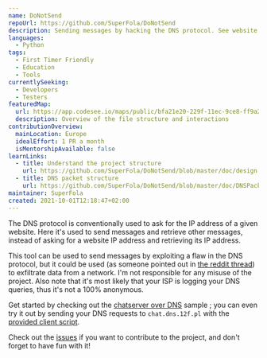 ```yaml
---
name: DoNotSend
repoUrl: https://github.com/SuperFola/DoNotSend
description: Sending messages by hacking the DNS protocol. See website for demo server usage instructions
languages:
  - Python
tags:
  - First Timer Friendly
  - Education
  - Tools
currentlySeeking:
  - Developers
  - Testers
featuredMap:
  url: https://app.codesee.io/maps/public/bfa21e20-229f-11ec-9ce8-ff9a2a559570
  description: Overview of the file structure and interactions
contributionOverview:
  mainLocation: Europe
  idealEffort: 1 PR a month
  isMentorshipAvailable: false
learnLinks:
  - title: Understand the project structure
    url: https://github.com/SuperFola/DoNotSend/blob/master/doc/design.md
  - title: DNS packet structure
    url: https://github.com/SuperFola/DoNotSend/blob/master/doc/DNSPacketStructure.md
maintainer: SuperFola
created: 2021-10-01T12:18:47+02:00
---
```


<!-- Divide your content into sections using our handy shortcodes. Each section is optional -->

<Overview>

The DNS protocol is conventionally used to ask for the IP address of a given website. Here it's used to send messages and retrieve other messages, instead of asking for a website IP address and retrieving its IP address.
  
This tool can be used to send messages by exploiting a flaw in the DNS protocol, but it could be used (as someone pointed out in [the reddit thread](https://www.reddit.com/r/Python/comments/l0ubhs/hacking_the_dns_protocol_to_use_it_as_a_messaging/)) to exfiltrate data from a network. I'm not responsible for any misuse of the project. Also note that it's most likely that your ISP is logging your DNS queries, thus it's not a 100% anonymous.

</Overview>

<Contributing>

Get started by checking out the [chatserver over DNS](https://github.com/SuperFola/DoNotSend/blob/master/src/chatserver.py) sample ; you can even try it out by sending your DNS requests to `chat.dns.12f.pl` with the [provided client script](https://github.com/SuperFola/DoNotSend/blob/master/client.sh).

Check out the [issues](https://github.com/SuperFola/DoNotSend/issues) if you want to contribute to the project, and don't forget to have fun with it!

</Contributing>
